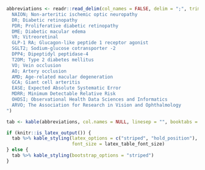 ```r
abbreviations <- readr::read_delim(col_names = FALSE, delim = ";", trim_ws = TRUE, file = "
  NAION; Non-arteritic ischemic optic neuropathy
  DR; Diabetic retinopathy
  PDR; Proliferative diabetic retinopathy
  DME; Diabetic macular edema
  VR; Vitreoretinal
  GLP-1 RA; Glucagon-like peptide 1 receptor agonist
  SGLT2; Sodium-glucose cotransporter -2
  DPP4; Dipeptidyl peptidase-4
  T2DM; Type 2 diabetes mellitus
  VO; Vein occlusion
  AO; Artery occlusion
  AMD; Age-related macular degeneration
  GCA; Giant cell arteritis
  EASE; Expected Absolute Systematic Error
  MDRR; Minimum Detectable Relative Risk
  OHDSI; Observational Health Data Sciences and Informatics
  ARVO; The Association for Research in Vision and Ophthalmology
")

tab <- kable(abbreviations, col.names = NULL, linesep = "", booktabs = TRUE)

if (knitr::is_latex_output()) {
  tab %>% kable_styling(latex_options = c("striped", "hold_position"),
                        font_size = latex_table_font_size)
} else {
  tab %>% kable_styling(bootstrap_options = "striped")
}
```

